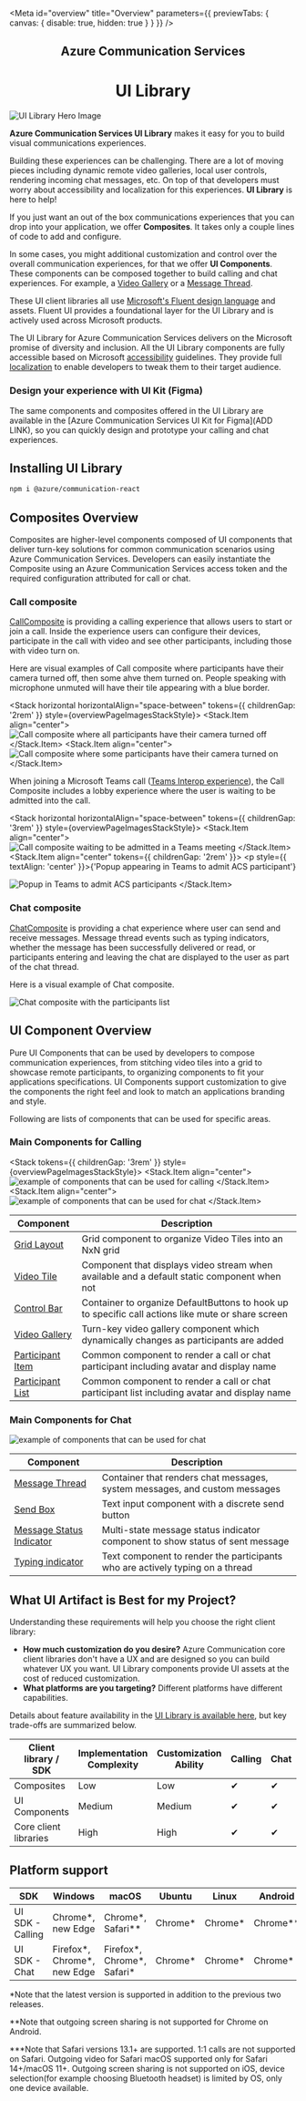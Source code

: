 
<Meta id="overview" title="Overview" parameters={{ previewTabs: { canvas: { disable: true, hidden: true } } }} />

<Stack horizontal horizontalAlign="space-between" style={overviewPageImagesStackStyle}>
  <Stack.Item align="center">
    <h2
      style={{
        fontFamily: '"Segoe UI", sans-serif',
        color: 'rgba(0,0,0,.5)',
        fontSize: '1.125rem',
        fontWeight: '500',
        border: 'none',
        margin: '0rem 0rem 0.25rem 0rem',
        lineHeight: '1.5rem'
      }}
    >
      Azure Communication Services
    </h2>
    <h1
      style={{
        fontFamily: '"Segoe UI", sans-serif',
        color: '#0078D4',
        fontWeight: '600',
        fontSize: '2rem',
        margin: '0rem',
        lineHeight: '2.5rem'
      }}
    >
      UI Library
    </h1>
  </Stack.Item>
  <Stack.Item align="center">
    <img src="images/hero.svg" alt="UI Library Hero Image" style={{ maxHeight: '18.75rem' }} />
  </Stack.Item>
</Stack>

**Azure Communication Services UI Library** makes it easy for you to build visual communications experiences.

Building these experiences can be challenging.
There are a lot of moving pieces including dynamic remote video galleries, local user controls, rendering incoming chat messages, etc.
On top of that developers must worry about accessibility and localization for this experiences.
**UI Library** is here to help!

If you just want an out of the box communications experiences that you can drop into your application, we offer **Composites**.
It takes only a couple lines of code to add and configure.

In some cases, you might additional customization and control over the overall communication experiences, for that we offer **UI Components**.
These components can be composed together to build calling and chat experiences. For example, a [Video Gallery](./?path=/story/ui-components-videotile--video-tile) or a [Message Thread](./?path=/story/ui-components-messagethread--message-thread).

These UI client libraries all use [Microsoft's Fluent design language](https://developer.microsoft.com/fluentui/) and assets. Fluent UI provides a foundational layer for the UI Library and is actively used across Microsoft products.

The UI Library for Azure Communication Services delivers on the Microsoft promise of diversity and inclusion.
All the UI Library components are fully accessible based on Microsoft [accessibility](./?path=/docs/accessibility--page) guidelines.
They provide full [localization](./?path=/docs/localization--page) to enable developers to tweak them to their target audience.

### Design your experience with UI Kit (Figma)

The same components and composites offered in the UI Library are available in the [Azure Communication Services UI Kit for Figma](ADD LINK), so you can quickly design and prototype your calling and chat experiences.  

## Installing UI Library

```bash
npm i @azure/communication-react
```

## Composites Overview

Composites are higher-level components composed of UI components that deliver turn-key solutions for common communication scenarios using Azure Communication Services.
Developers can easily instantiate the Composite using an Azure Communication Services access token and the required configuration attributed for call or chat.

### Call composite

[CallComposite](./?path=/story/composites-call-basicexample--basic-example) is providing a calling experience that allows users to start or join a call. Inside the experience users can configure their
devices, participate in the call with video and see other participants, including those with video turn on.

Here are visual examples of Call composite where participants have their camera turned off, then some ahve them turned on.
People speaking with microphone unmuted will have their tile appearing with a blue border.

<Stack horizontal horizontalAlign="space-between" tokens={{ childrenGap: '2rem' }} style={overviewPageImagesStackStyle}>
  <Stack.Item align="center">
    <img
      src="images/callComposite_CamerasOff.png"
      alt="Call composite where all participants have their camera turned off"
    />
  </Stack.Item>
  <Stack.Item align="center">
    <img
      src="images/callComposite_CamerasOn.png"
      alt="Call composite where some participants have their camera turned on"
    />
  </Stack.Item>
</Stack>

When joining a Microsoft Teams call ([Teams Interop experience](./?path=/docs/examples-teamsinterop-compliancebanner--compliance-banner)), the
Call Composite includes a lobby experience where the user is waiting to be admitted into the call.

<Stack horizontal horizontalAlign="space-between" tokens={{ childrenGap: '3rem' }} style={overviewPageImagesStackStyle}>
  <Stack.Item align="center">
    <img
      src="images/callComposite_TeamsInterop_WaitingLobby.png"
      alt="Call composite waiting to be admitted in a Teams meeting"
    />
  </Stack.Item>
  <Stack.Item align="center" tokens={{ childrenGap: '2rem' }}>
    <p style={{ textAlign: 'center' }}>{'Popup appearing in Teams to admit ACS participant'}</p>
    <img
      src="images/callComposite_TeamsInterop_AdmissionFromTeams.png"
      alt="Popup in Teams to admit ACS participants"
    />
  </Stack.Item>
</Stack>

### Chat composite

[ChatComposite](./?path=/story/composites-chat-basicexample--basic-example) is providing a chat experience where user can send and receive
messages. Message thread events such as typing indicators, whether the message has been successfully delivered or read, or participants entering
and leaving the chat are displayed to the user as part of the chat thread.

Here is a visual example of Chat composite.

<Stack style={overviewPageImagesStackStyle}>
  <Stack.Item align="center">
    <img src="images/chatComposite_NoParticipantsList.png" alt="Chat composite with the participants list" />
  </Stack.Item>
</Stack>

## UI Component Overview

Pure UI Components that can be used by developers to compose communication experiences, from stitching video tiles into a grid to showcase remote participants, to organizing components to fit your applications specifications.
UI Components support customization to give the components the right feel and look to match an applications branding and style.

Following are lists of components that can be used for specific areas.

### Main Components for Calling

<Stack tokens={{ childrenGap: '3rem' }} style={overviewPageImagesStackStyle}>
  <Stack.Item align="center">
    <img src="images/components_calling.png" alt="example of components that can be used for calling" />
  </Stack.Item>
  <Stack.Item align="center">
    <img src="images/components_common.png" alt="example of components that can be used for chat" />
  </Stack.Item>
</Stack>

| Component                                                                          | Description                                                                                        |
| ---------------------------------------------------------------------------------- | -------------------------------------------------------------------------------------------------- |
| [Grid Layout](./?path=/story/ui-components-gridlayout--grid-layout)                | Grid component to organize Video Tiles into an NxN grid                                            |
| [Video Tile](./?path=/story/ui-components-videotile--video-tile)                   | Component that displays video stream when available and a default static component when not        |
| [Control Bar](./?path=/story/ui-components-controlbar--control-bar)                | Container to organize DefaultButtons to hook up to specific call actions like mute or share screen |
| [Video Gallery](./?path=/story/ui-components-videogallery--video-gallery)          | Turn-key video gallery component which dynamically changes as participants are added               |
| [Participant Item](./?path=/story/ui-components-participantitem--participant-item) | Common component to render a call or chat participant including avatar and display name            |
| [Participant List](./?path=/story/ui-components-participantlist--participant-list) | Common component to render a call or chat participant list including avatar and display name       |

### Main Components for Chat

<Stack style={overviewPageImagesStackStyle}>
  <Stack.Item align="center">
    <img src="images/components_chat.png" alt="example of components that can be used for chat" />
  </Stack.Item>
</Stack>

| Component                                                                                                 | Description                                                                   |
| --------------------------------------------------------------------------------------------------------- | ----------------------------------------------------------------------------- |
| [Message Thread](./?path=/story/ui-components-messagethread--message-thread)                              | Container that renders chat messages, system messages, and custom messages    |
| [Send Box](./?path=/story/ui-components-sendbox--send-box)                                                | Text input component with a discrete send button                              |
| [Message Status Indicator](./?path=/story/ui-components-messagestatusindicator--message-status-indicator) | Multi-state message status indicator component to show status of sent message |
| [Typing indicator](./?path=/story/ui-components-typingindicator--typing-indicator)                        | Text component to render the participants who are actively typing on a thread |

## What UI Artifact is Best for my Project?

Understanding these requirements will help you choose the right client library:

- **How much customization do you desire?** Azure Communication core client libraries don't have a UX and are designed so you can build whatever UX you want. UI Library components provide UI assets at the cost of reduced customization.
- **What platforms are you targeting?** Different platforms have different capabilities.

Details about feature availability in the [UI Library is available here](./?path=/story/usecases--page), but key trade-offs are summarized below.

| Client library / SDK  | Implementation Complexity | Customization Ability | Calling | Chat | [Teams Interop](https://docs.microsoft.com/azure/communication-services/concepts/teams-interop) |
| --------------------- | ------------------------- | --------------------- | ------- | ---- | ----------------------------------------------------------------------------------------------- |
| Composites            | Low                       | Low                   | ✔       | ✔    | ✔                                                                                               |
| UI Components         | Medium                    | Medium                | ✔       | ✔    | ✔                                                                                               |
| Core client libraries | High                      | High                  | ✔       | ✔    | ✔                                                                                               |

## Platform support

| SDK              | Windows                       | macOS                         | Ubuntu   | Linux    | Android    | iOS          |
| ---------------- | ----------------------------- | ----------------------------- | -------- | -------- | ---------- | ------------ |
| UI SDK - Calling | Chrome\*, new Edge            | Chrome\*, Safari\*\*          | Chrome\* | Chrome\* | Chrome\*\* | Safari\*\*\* |
| UI SDK - Chat    | Firefox\*, Chrome\*, new Edge | Firefox\*, Chrome\*, Safari\* | Chrome\* | Chrome\* | Chrome\*   | Safari\*\*\* |

\*Note that the latest version is supported in addition to the
previous two releases.

\*\*Note that outgoing screen sharing is not supported for Chrome on Android.

\*\*\*Note that Safari versions 13.1+ are supported. 1:1 calls are not supported on Safari. Outgoing video for Safari
macOS supported only for Safari 14+/macOS 11+. Outgoing screen sharing
is not supported on iOS, device selection(for example choosing Bluetooth headset) is limited by OS, only one device available.
